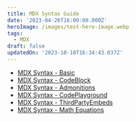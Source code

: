 ```yaml
---
title: MDX Syntax Guide
date: '2023-04-26T16:00:00.000Z'
heroImage: /images/test-hero-image.webp
tags:
  - MDX
draft: false
updatedOn: '2023-10-10T16:34:43.037Z'
---
```


- [MDX Syntax - Basic](/posts/2023-04-27-mdx-syntax-basic)
- [MDX Syntax - CodeBlock](/posts/2023-04-27-mdx-syntax-code-block)
- [MDX Syntax - Admonitions](/posts/2023-04-27-mdx-syntax-admonitions)
- [MDX Syntax - CodePlayground](/posts/2023-04-27-mdx-syntax-code-playground)
- [MDX Syntax - ThirdPartyEmbeds](/posts/2023-04-27-mdx-syntax-third-party-embeds)
- [MDX Syntax - Math Equations](/posts/2023-04-27-mdx-syntax-math-equations)
